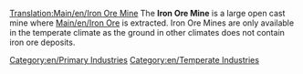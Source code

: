 [[Translation:Main/en/Iron Ore Mine]]{{en/-}}
{{en/Industries|image=Ironoremine.png
|name=Iron Ore Mine
|climates=[[Main/en/Climates#Temperate]]
|accepts=Nothing
|produces=[[Main/en/Iron Ore]]
}}
The '''Iron Ore Mine''' is a large open cast mine where [[Main/en/Iron Ore]] is extracted.  Iron Ore Mines are only available in the temperate climate as the ground in other climates does not contain iron ore deposits.

{{en/Navbox Industries}}

[[Category:en/Primary Industries]]
[[Category:en/Temperate Industries]]